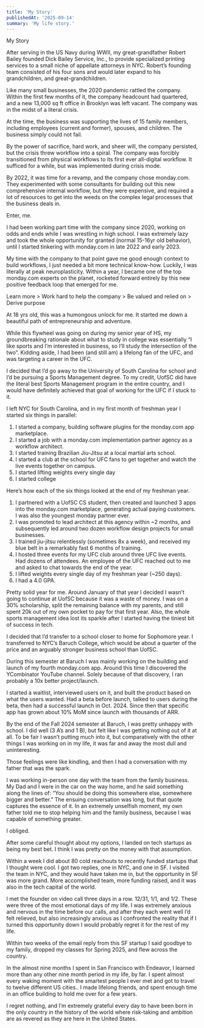 ```yaml
---
title: 'My Story'
publishedAt: '2025-09-14'
summary: 'My life story.'
---
```


My Story

After serving in the US Navy during WWII, my great-grandfather Robert Bailey founded Dick Bailey Service, Inc., to provide specialized printing services to a small niche of appellate attorneys in NYC. Robert’s founding team consisted of his four sons and would later expand to his grandchildren, and great-grandchildren.

Like many small businesses, the 2020 pandemic rattled the company. Within the first few months of it, the company headcount had quartered, and a new 13,000 sq ft office in Brooklyn was left vacant. The company was in the midst of a literal crisis.

At the time, the business was supporting the lives of 15 family members, including employees (current and former), spouses, and children. The business simply could not fail.

By the power of sacrifice, hard work, and sheer will, the company persisted, but the crisis threw workflow into a spiral. The company was forcibly transitioned from physical workflows to its first ever all-digital workflow. It sufficed for a while, but was implemented during crisis mode.

By 2022, it was time for a revamp, and the company chose monday.com. They experimented with some consultants for building out this new comprehensive internal workflow, but they were expensive, and required a lot of resources to get into the weeds on the complex legal processes that the business deals in.

Enter, me.

I had been working part time with the company since 2020, working on odds and ends while I was wrestling in high school. I was extremely lazy and took the whole opportunity for granted (normal 15-16yr old behavior), until I started tinkering with monday.com in late 2022 and early 2023. 

My time with the company to that point gave me good enough context to build workflows, I just needed a bit more technical know-how. Luckily, I was literally at peak neuroplasticity. Within a year, I became one of the top monday.com experts on the planet, rocketed forward entirely by this new positive feedback loop that emerged for me.

Learn more > Work hard to help the company > Be valued and relied on > Derive purpose

At 18 yrs old, this was a humongous unlock for me. It started me down a beautiful path of entrepreneurship and adventure.

While this flywheel was going on during my senior year of HS, my groundbreaking rationale about what to study in college was essentially “I like sports and I’m interested in business, so I’ll study the intersection of the two”. Kidding aside, I had been (and still am) a lifelong fan of the UFC, and was targeting a career in the UFC.

I decided that I’d go away to the University of South Carolina for school and I’d be pursuing a Sports Management degree. To my credit, UofSC did have the literal best Sports Management program in the entire country, and I would have definitely achieved that goal of working for the UFC if I stuck to it.

I left NYC for South Carolina, and in my first month of freshman year I started six things in parallel:

1. I started a company, building software plugins for the monday.com app marketplace.
2. I started a job with a monday.com implementation partner agency as a workflow architect.
3. I started training Brazilian Jiu-Jitsu at a local martial arts school.
4. I started a club at the school for UFC fans to get together and watch the live events together on campus.
5. I started lifting weights every single day
6. I started college

Here’s how each of the six things looked at the end of my freshman year.

1. I partnered with a UofSC CS student, then created and launched 3 apps into the monday.com marketplace, generating actual paying customers. I was also the youngest monday partner ever.
2. I was promoted to lead architect at this agency within ~2 months, and subsequently led around two dozen workflow design projects for small businesses.
3. I trained jiu-jitsu relentlessly (sometimes 8x a week), and received my blue belt in a remarkably fast 6 months of training.
4. I hosted three events for my UFC club around three UFC live events. Had dozens of attendees. An employee of the UFC reached out to me and asked to chat towards the end of the year.
5. I lifted weights every single day of my freshman year (~250 days).
6. I had a 4.0 GPA.

Pretty solid year for me. 
Around January of that year I decided I wasn’t going to continue at UofSC because it was a waste of money. I was on a 30% scholarship, split the remaining balance with my parents, and still spent 20k out of my own pocket to pay for that first year. Also, the whole sports management idea lost its sparkle after I started having the tiniest bit of success in tech.

I decided that I’d transfer to a school closer to home for Sophomore year. I transferred to NYC’s Baruch College, which would be about a quarter of the price and an arguably stronger business school than UofSC.

During this semester at Baruch I was mainly working on the building and launch of my fourth monday.com app. Around this time I discovered the YCombinator YouTube channel. Solely because of that discovery, I ran probably a 10x better project/launch. 

I started a waitlist, interviewed users on it, and built the product based on what the users wanted. Had a beta before launch, talked to users during the beta, then had a successful launch in Oct. 2024. Since then that specific app has grown about 10% MoM since launch with thousands of ARR.

By the end of the Fall 2024 semester at Baruch, I was pretty unhappy with school. I did well (3 A’s and 1 B), but felt like I was getting nothing out of it at all. To be fair I wasn’t putting much into it, but comparatively with the other things I was working on in my life, it was far and away the most dull and uninteresting.

Those feelings were like kindling, and then I had a conversation with my father that was the spark. 

I was working in-person one day with the team from the family business. My Dad and I were in the car on the way home, and he said something along the lines of: “You should be doing this somewhere else, somewhere bigger and better.” The ensuing conversation was long, but that quote captures the essence of it. In an extremely unselfish moment, my own father told me to stop helping him and the family business, because I was capable of something greater.

I obliged.

After some careful thought about my options, I landed on tech startups as being my best bet. I think I was pretty on the money with that assumption.

Within a week I did about 80 cold reachouts to recently funded startups that I thought were cool. I got two replies, one in NYC, and one in SF. I visited the team in NYC, and they would have taken me in, but the opportunity in SF was more grand. More accomplished team, more funding raised, and it was also in the tech capital of the world.

I met the founder on video call three days in a row. 12/31, 1/1, and 1/2. These were three of the most emotional days of my life. I was extremely anxious and nervous in the time before our calls, and after they each went well I’d felt relieved, but also increasingly anxious as I confronted the reality that if I turned this opportunity down I would probably regret it for the rest of my life.

Within two weeks of the email reply from this SF startup I said goodbye to my family, dropped my classes for Spring 2025, and flew across the country.

In the almost nine months I spent in San Francisco with Endeavor, I learned more than any other nine month period in my life, by far. I spent almost every waking moment with the smartest people I ever met and got to travel to twelve different US cities.. I made lifelong friends, and spent enough time in an office building to hold me over for a few years.

I regret nothing, and I’m extremely grateful every day to have been born in the only country in the history of the world where risk-taking and ambition are as revered as they are here in the United States.
